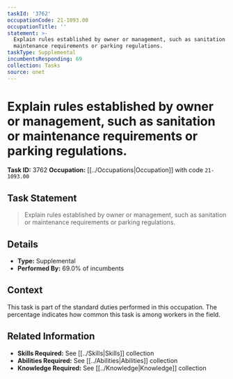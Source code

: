 ```yaml
---
taskId: '3762'
occupationCode: 21-1093.00
occupationTitle: ''
statement: >-
  Explain rules established by owner or management, such as sanitation or
  maintenance requirements or parking regulations.
taskType: Supplemental
incumbentsResponding: 69
collection: Tasks
source: onet
---
```

# Explain rules established by owner or management, such as sanitation or maintenance requirements or parking regulations.

**Task ID:** 3762
**Occupation:** [[../Occupations|Occupation]] with code `21-1093.00`

## Task Statement

> Explain rules established by owner or management, such as sanitation or maintenance requirements or parking regulations.

## Details

- **Type:** Supplemental
- **Performed By:** 69.0% of incumbents

## Context

This task is part of the standard duties performed in this occupation. The percentage indicates how common this task is among workers in the field.

## Related Information

- **Skills Required:** See [[../Skills|Skills]] collection
- **Abilities Required:** See [[../Abilities|Abilities]] collection
- **Knowledge Required:** See [[../Knowledge|Knowledge]] collection

